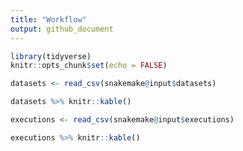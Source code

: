 ```yaml
---
title: "Workflow"
output: github_document
---
```


```r
library(tidyverse)
knitr::opts_chunk$set(echo = FALSE)
```

```r
datasets <- read_csv(snakemake@input$datasets)

datasets %>% knitr::kable()
```

```r
executions <- read_csv(snakemake@input$executions)

executions %>% knitr::kable()
```


